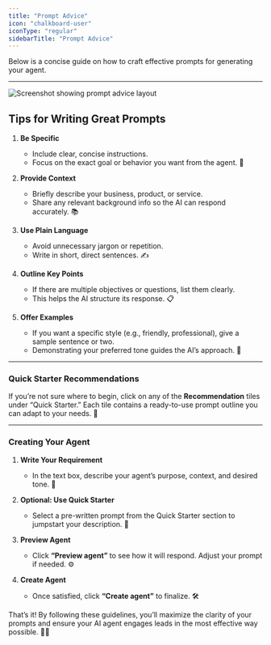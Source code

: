 ```yaml
---
title: "Prompt Advice"
icon: "chalkboard-user"
iconType: "regular"
sidebarTitle: "Prompt Advice"
---
```


Below is a concise guide on how to craft effective prompts for generating your agent.

---

<img src="/images/prompt/Screenshot_2025-01-08_at_1.31.17_PM.png" alt="Screenshot showing prompt advice layout"/>

## Tips for Writing Great Prompts

1. **Be Specific**  
   - Include clear, concise instructions.  
   - Focus on the exact goal or behavior you want from the agent. 🎯

2. **Provide Context**  
   - Briefly describe your business, product, or service.  
   - Share any relevant background info so the AI can respond accurately. 📚

3. **Use Plain Language**  
   - Avoid unnecessary jargon or repetition.  
   - Write in short, direct sentences. ✍️

4. **Outline Key Points**  
   - If there are multiple objectives or questions, list them clearly.  
   - This helps the AI structure its response. 📋

5. **Offer Examples**  
   - If you want a specific style (e.g., friendly, professional), give a sample sentence or two.  
   - Demonstrating your preferred tone guides the AI’s approach. 🎨

---

### Quick Starter Recommendations

If you’re not sure where to begin, click on any of the **Recommendation** tiles under “Quick Starter.” Each tile contains a ready-to-use prompt outline you can adapt to your needs. 🚀

---

### Creating Your Agent

1. **Write Your Requirement**  
   - In the text box, describe your agent’s purpose, context, and desired tone. 📝

2. **Optional: Use Quick Starter**  
   - Select a pre-written prompt from the Quick Starter section to jumpstart your description. 🚦

3. **Preview Agent**  
   - Click **“Preview agent”** to see how it will respond. Adjust your prompt if needed. ⚙️

4. **Create Agent**  
   - Once satisfied, click **“Create agent”** to finalize. 🛠️

That’s it! By following these guidelines, you’ll maximize the clarity of your prompts and ensure your AI agent engages leads in the most effective way possible. 🎉🤖
